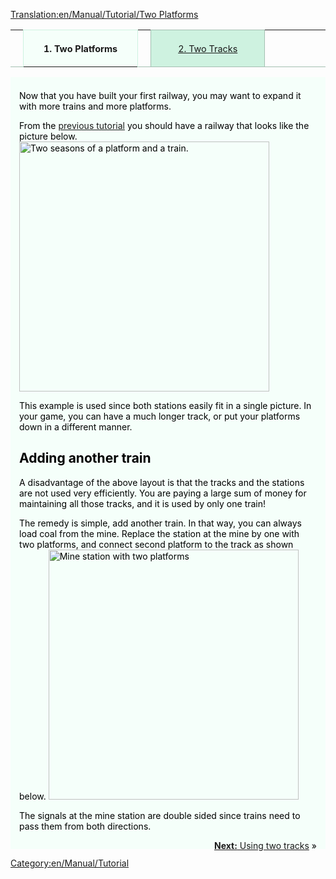 [[Translation:en/Manual/Tutorial/Two Platforms]]

{| width="100%" cellspacing="0" cellpadding="0" valign="top" border="0" style="margin-bottom: 0; margin-left: 1px;" |
| style="border: 0; border-bottom:1px solid #a3bfb1; background:none; width:2%" | &nbsp;
| style="padding:0 .3em; background-color:white; border:solid 1px #cef2e0; border-bottom: 0; text-align:center; font-size:90%; font-weight:bold; background-color:#f5fffa; width: 12em;" | '''1. Two Platforms'''
| style="border: 0; border-bottom:1px solid #a3bfb1; background:none; width:2%" | &nbsp;
| style="padding:0 .3em; background-color:#cef2e0; font-size:90%; border:solid 1px #a3bfb1; text-align:center; width: 12em;"|[[en/Tutorial/Two Tracks|2. Two Tracks]]
| style="border: 0; border-bottom:1px solid #a3bfb1; background:none;" | &nbsp;
|}
<div style="padding:.5em 1em 1em 1em; border-top:none; background-color:#f5fffa; color:#000;">
{{en/Manual/Tutorial/Navigation}}
Now that you have built your first railway, you may want to expand it with more trains and more platforms.

From the [[en/Manual/Tutorial/Main Page|previous tutorial]] you should have a railway that looks like the picture below.
[[File:en/Manual/Tutorial/Singletrain.png|thumb|400px|none|Two seasons of a platform and a train.]]

This example is used since both stations easily fit in a single picture. In your game, you can have a much longer track, or put your platforms down in a different manner.


== Adding another train ==
A disadvantage of the above layout is that the tracks and the stations are not used very efficiently. You are paying a large sum of money for maintaining all those tracks, and it is used by only one train!

The remedy is simple, add another train. In that way, you can always load coal from the mine. Replace the station at the mine by one with two platforms, and connect second platform to the track as shown below.
[[File:en/Manual/Tutorial/TwotrainsOnetrack.png|thumb|400px|none|Mine station with two platforms]]

The signals at the mine station are double sided since trains need to pass them from both directions.

<span style="float: right">[[en/Tutorial/Two Tracks|'''Next:''' Using two tracks]] &raquo;</span>
</div>
[[Category:en/Manual/Tutorial]]